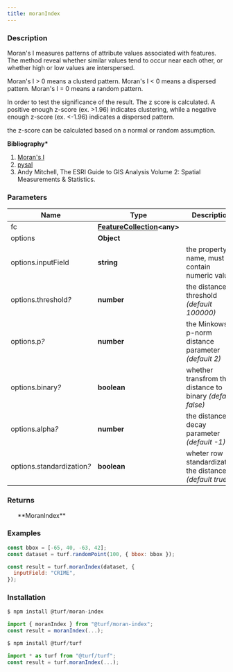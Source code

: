 ```yaml
---
title: moranIndex
---
```



### Description

Moran's I measures patterns of attribute values associated with features.
The method reveal whether similar values tend to occur near each other,
or whether high or low values are interspersed.

Moran's I \> 0 means a clusterd pattern.
Moran's I \< 0 means a dispersed pattern.
Moran's I = 0 means a random pattern.

In order to test the significance of the result. The z score is calculated.
A positive enough z-score (ex. \>1.96) indicates clustering,
while a negative enough z-score (ex. \<-1.96) indicates a dispersed pattern.

the z-score can be calculated based on a normal or random assumption.

**Bibliography\***

1. [Moran's I](https://en.wikipedia.org/wiki/Moran%27s_I)
1. [pysal](http://pysal.readthedocs.io/en/latest/index.html)
1. Andy Mitchell, The ESRI Guide to GIS Analysis Volume 2: Spatial Measurements & Statistics.

### Parameters

| Name                            | Type                                                                            | Description                                                |
| ------------------------------- | ------------------------------------------------------------------------------- | ---------------------------------------------------------- |
| fc                              | **[FeatureCollection](https://tools.ietf.org/html/rfc7946#section-3.3)\<any\>** |                                                            |
| options                         | **Object**                                                                      |                                                            |
| options.inputField              | **string**                                                                      | the property name, must contain numeric values             |
| options.threshold<i>?</i>       | **number**                                                                      | the distance threshold _(default 100000)_                  |
| options.p<i>?</i>               | **number**                                                                      | the Minkowski p-norm distance parameter _(default 2)_      |
| options.binary<i>?</i>          | **boolean**                                                                     | whether transfrom the distance to binary _(default false)_ |
| options.alpha<i>?</i>           | **number**                                                                      | the distance decay parameter _(default -1)_                |
| options.standardization<i>?</i> | **boolean**                                                                     | wheter row standardization the distance _(default true)_   |

### Returns

<ul>**MoranIndex**</ul>

### Examples

```javascript
const bbox = [-65, 40, -63, 42];
const dataset = turf.randomPoint(100, { bbox: bbox });

const result = turf.moranIndex(dataset, {
  inputField: "CRIME",
});
```

### Installation

```javascript
$ npm install @turf/moran-index

import { moranIndex } from "@turf/moran-index";
const result = moranIndex(...);
```

```javascript
$ npm install @turf/turf

import * as turf from "@turf/turf";
const result = turf.moranIndex(...);
```
